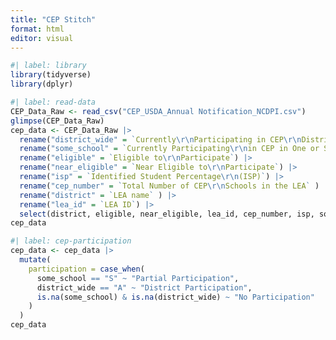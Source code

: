 ```yaml
---
title: "CEP Stitch"
format: html
editor: visual
---
```


```r
#| label: library
library(tidyverse)
library(dplyr)
```

```r
#| label: read-data
CEP_Data_Raw <- read_csv("CEP_USDA_Annual Notification_NCDPI.csv")
glimpse(CEP_Data_Raw)
cep_data <- CEP_Data_Raw |> 
  rename("district_wide" = `Currently\r\nParticipating in CEP\r\nDistrict-wide`) |> 
  rename("some_school" = `Currently Participating\r\nin CEP in One or Some\r\nSchools\r\n(Not District-wide)`) |> 
  rename("eligible" = `Eligible to\r\nParticipate`) |> 
  rename("near_eligible" = `Near Eligible to\r\nParticipate`) |> 
  rename("isp" = `Identified Student Percentage\r\n(ISP)`) |> 
  rename("cep_number" = `Total Number of CEP\r\nSchools in the LEA` ) |> 
  rename("district" = `LEA name` ) |> 
  rename("lea_id" = `LEA ID`) |> 
  select(district, eligible, near_eligible, lea_id, cep_number, isp, some_school, district_wide)
cep_data
```

```r
#| label: cep-participation
cep_data <- cep_data |> 
  mutate(
    participation = case_when(
      some_school == "S" ~ "Partial Participation",
      district_wide == "A" ~ "District Participation",
      is.na(some_school) & is.na(district_wide) ~ "No Participation"
    )
  )
cep_data
```
